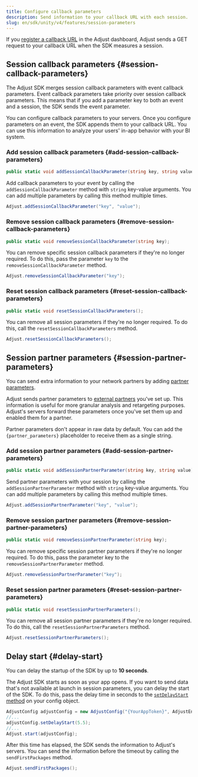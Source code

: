 ```yaml
---
title: Configure callback parameters
description: Send information to your callback URL with each session.
slug: en/sdk/unity/v4/features/session-parameters
---
```


If you [register a callback URL](https://help.adjust.com/en/article/recommended-placeholders-callbacks) in the Adjust dashboard, Adjust sends a GET request to your callback URL when the SDK measures a session.

## Session callback parameters {#session-callback-parameters}

<Callout type="note">

The Adjust SDK merges session callback parameters with event callback parameters. Event callback parameters take priority over session callback parameters. This means that if you add a parameter key to both an event and a session, the SDK sends the event parameter.

</Callout>

You can configure callback parameters to your servers. Once you configure parameters on an event, the SDK appends them to your callback URL. You can use this information to analyze your users' in-app behavior with your BI system.

### Add session callback parameters {#add-session-callback-parameters}

<CodeBlock title="Method signature">

```cs
public static void addSessionCallbackParameter(string key, string value);
```

</CodeBlock>

Add callback parameters to your event by calling the `addSessionCallbackParameter` method with `string` key-value arguments. You can add multiple parameters by calling this method multiple times.

```cs
Adjust.addSessionCallbackParameter("key", "value");
```

### Remove session callback parameters {#remove-session-callback-parameters}

<CodeBlock title="Method signature">

```cs
public static void removeSessionCallbackParameter(string key);
```

</CodeBlock>

You can remove specific session callback parameters if they're no longer required. To do this, pass the parameter `key` to the `removeSessionCallbackParameter` method.

```cs
Adjust.removeSessionCallbackParameter("key");
```

### Reset session callback parameters {#reset-session-callback-parameters}

<CodeBlock title="Method signature">

```cs
public static void resetSessionCallbackParameters();
```

</CodeBlock>

You can remove all session parameters if they're no longer required. To do this, call the `resetSessionCallbackParameters` method.

```cs
Adjust.resetSessionCallbackParameters();
```

## Session partner parameters {#session-partner-parameters}

You can send extra information to your network partners by adding [partner parameters](https://help.adjust.com/en/article/data-sharing-ad-network#map-parameters).

Adjust sends partner parameters to [external partners](https://help.adjust.com/en/article/integrated-partners) you've set up. This information is useful for more granular analysis and retargeting purposes. Adjust's servers forward these parameters once you've set them up and enabled them for a partner.

<Callout type="note">

Partner parameters don't appear in raw data by default. You can add the `{partner_parameters}` placeholder to receive them as a single string.

</Callout>

### Add session partner parameters {#add-session-partner-parameters}

<CodeBlock title="Method signature">

```cs
public static void addSessionPartnerParameter(string key, string value);
```

</CodeBlock>

Send partner parameters with your session by calling the `addSessionPartnerParameter` method with `string` key-value arguments. You can add multiple parameters by calling this method multiple times.

```cs
Adjust.addSessionPartnerParameter("key", "value");
```

### Remove session partner parameters {#remove-session-partner-parameters}

<CodeBlock title="Method signature">

```cs
public static void removeSessionPartnerParameter(string key);
```

</CodeBlock>

You can remove specific session partner parameters if they're no longer required. To do this, pass the parameter key to the `removeSessionPartnerParameter` method.

```cs
Adjust.removeSessionPartnerParameter("key");
```

### Reset session partner parameters {#reset-session-partner-parameters}

<CodeBlock title="Method signature">

```cs
public static void resetSessionPartnerParameters();
```

</CodeBlock>

You can remove all session partner parameters if they're no longer required. To do this, call the `resetSessionPartnerParameters` method.

```cs
Adjust.resetSessionPartnerParameters();
```

## Delay start {#delay-start}

<Callout type="note">

You can delay the startup of the SDK by up to **10 seconds**.

</Callout>

The Adjust SDK starts as soon as your app opens. If you want to send data that's not available at launch in session parameters, you can delay the start of the SDK. To do this, pass the delay time in seconds to the [`setDelayStart` method](/en/sdk/unity/configuration#delay-the-start-of-the-sdk) on your config object.

```cs
AdjustConfig adjustConfig = new AdjustConfig("{YourAppToken}", AdjustEnvironment.Sandbox);
//...
adjustConfig.setDelayStart(5.5);
//...
Adjust.start(adjustConfig);
```

After this time has elapsed, the SDK sends the information to Adjust's servers. You can send the information before the timeout by calling the `sendFirstPackages` method.

```cs
Adjust.sendFirstPackages();
```
